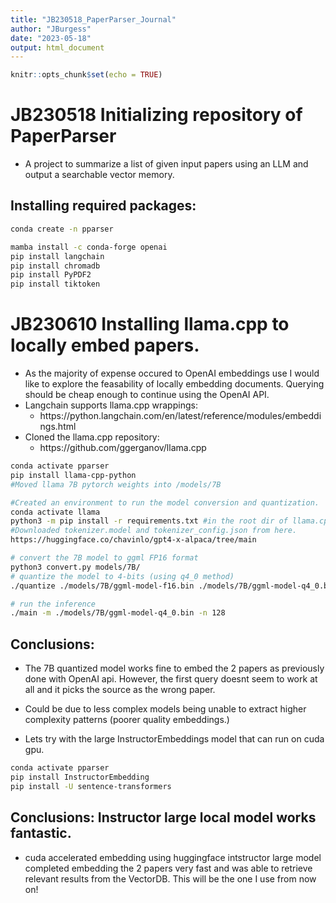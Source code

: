 ```yaml
---
title: "JB230518_PaperParser_Journal"
author: "JBurgess"
date: "2023-05-18"
output: html_document
---
```


```r
knitr::opts_chunk$set(echo = TRUE)
```

# JB230518 Initializing repository of PaperParser
* A project to summarize a list of given input papers using an LLM and output a searchable vector memory. 

## Installing required packages:
```bash
conda create -n pparser

mamba install -c conda-forge openai
pip install langchain
pip install chromadb
pip install PyPDF2
pip install tiktoken
```

# JB230610 Installing llama.cpp to locally embed papers.
* As the majority of expense occured to OpenAI embeddings use I would like to explore the feasability of locally embedding documents. Querying should be cheap enough to continue using the OpenAI API. 
* Langchain supports llama.cpp wrappings:
  + https://python.langchain.com/en/latest/reference/modules/embeddings.html
* Cloned the llama.cpp repository:
  + https://github.com/ggerganov/llama.cpp

```bash
conda activate pparser
pip install llama-cpp-python
#Moved llama 7B pytorch weights into /models/7B 

#Created an environment to run the model conversion and quantization. 
conda activate llama
python3 -m pip install -r requirements.txt #in the root dir of llama.cpp repo
#Downloaded tokenizer.model and tokenizer_config.json from here.
https://huggingface.co/chavinlo/gpt4-x-alpaca/tree/main

# convert the 7B model to ggml FP16 format
python3 convert.py models/7B/
# quantize the model to 4-bits (using q4_0 method)
./quantize ./models/7B/ggml-model-f16.bin ./models/7B/ggml-model-q4_0.bin q4_0

# run the inference
./main -m ./models/7B/ggml-model-q4_0.bin -n 128
```

## Conclusions:
* The 7B quantized model works fine to embed the 2 papers as previously done with OpenAI api. However, the first query doesnt seem to work at all and it picks the source as the wrong paper. 
* Could be due to less complex models being unable to extract higher complexity patterns (poorer quality embeddings.)

* Lets try with the large InstructorEmbeddings model that can run on cuda gpu. 
```bash
conda activate pparser
pip install InstructorEmbedding
pip install -U sentence-transformers

```

## Conclusions: Instructor large local model works fantastic. 
* cuda accelerated embedding using huggingface intstructor large model completed embedding the 2 papers very fast and was able to retrieve relevant results from the VectorDB. This will be the one I use from now on!


